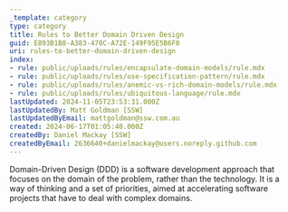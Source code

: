 ```yaml
---
_template: category
type: category
title: Rules to Better Domain Driven Design
guid: E893B1B8-A383-470C-A72E-149F95E5B6F0
uri: rules-to-better-domain-driven-design
index:
- rule: public/uploads/rules/encapsulate-domain-models/rule.mdx
- rule: public/uploads/rules/use-specification-pattern/rule.mdx
- rule: public/uploads/rules/anemic-vs-rich-domain-models/rule.mdx
- rule: public/uploads/rules/ubiquitous-language/rule.mdx
lastUpdated: 2024-11-05T23:53:31.000Z
lastUpdatedBy: Matt Goldman [SSW]
lastUpdatedByEmail: mattgoldman@ssw.com.au
created: 2024-06-17T01:05:40.000Z
createdBy: Daniel Mackay [SSW]
createdByEmail: 2636640+danielmackay@users.noreply.github.com
---
```


Domain-Driven Design (DDD) is a software development approach that focuses on the domain of the problem, rather than the technology. It is a way of thinking and a set of priorities, aimed at accelerating software projects that have to deal with complex domains.
